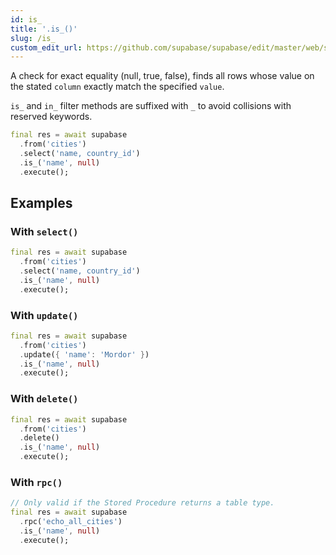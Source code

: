 ```yaml
---
id: is_
title: '.is_()'
slug: /is_
custom_edit_url: https://github.com/supabase/supabase/edit/master/web/spec/supabase_dart_v1_ref.yml
---
```



A check for exact equality (null, true, false), finds all rows whose value on the stated `column` exactly match the specified `value`.

`is_` and `in_` filter methods are suffixed with `_` to avoid collisions with reserved keywords.

```dart
final res = await supabase
  .from('cities')
  .select('name, country_id')
  .is_('name', null)
  .execute();
```

## Examples

### With `select()`

```dart
final res = await supabase
  .from('cities')
  .select('name, country_id')
  .is_('name', null)
  .execute();
```

### With `update()`

```dart
final res = await supabase
  .from('cities')
  .update({ 'name': 'Mordor' })
  .is_('name', null)
  .execute();
```

### With `delete()`

```dart
final res = await supabase
  .from('cities')
  .delete()
  .is_('name', null)
  .execute();
```

### With `rpc()`

```dart
// Only valid if the Stored Procedure returns a table type.
final res = await supabase
  .rpc('echo_all_cities')
  .is_('name', null)
  .execute();
```
